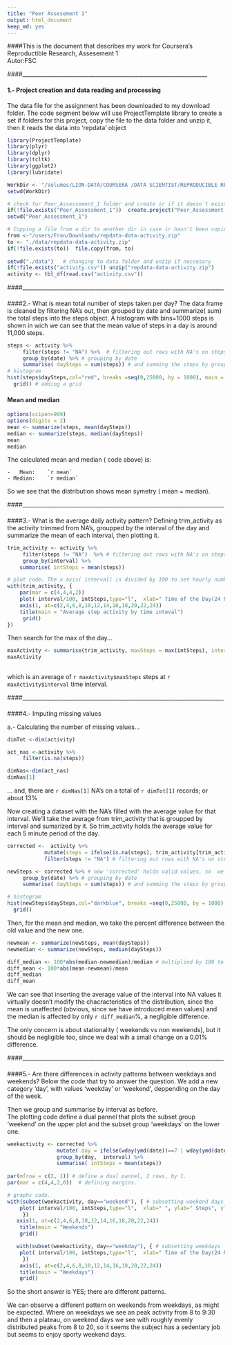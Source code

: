 ```yaml
---
title: "Peer Assesement 1"
output: html_document
keep_md: yes
---
```


####This is the document that describes my work for Coursera's Reproductible Research, Assesement 1  
Autor:FSC

####___________________________________________________________________ 

####  

#### 1.- Project creation and data reading and processing


The data file for the assignment has been downloaded to my download folder.
The code segment below will use ProjectTemplate library to create a set if folders for this project, copy the file to the data folder and unzip it, then it reads the data into 'repdata' object
```r

library(ProjectTemplate)
library(plyr)
library(dplyr)
library(tcltk)
library(ggplot2)
library(lubridate)

```


```r
WorkDir <- "/Volumes/LION-DATA/COURSERA /DATA SCIENTIST/REPRODUCIBLE RESEARCH" # work dir has to be modified to fit your system. The rest pends from it, so it should work
setwd(WorkDir)

# check for Peer_Assessement_1 folder and create ir if it doesn´t exist.
if(!file.exists("Peer_Assessment_1"))  create.project("Peer_Assessment_1")
setwd("Peer_Assessment_1")

# Copying a file from a dir to another dir in case ir hasn't been copied before
from <-"/users/Fran/Downloads/repdata-data-activity.zip"
to <- "./data/repdata-data-activity.zip"
if(!file.exists(to))  file.copy(from, to)
                                
setwd("./data")   # changing to data folder and unzip if neccesary
if(!file.exists("activity.csv")) unzip("repdata-data-activity.zip")
activity <- tbl_df(read.csv("activity.csv"))
```

####_________________________________________________________________________
    
####    

    
####2.- What is mean total number of steps taken per day?
The data frame is cleaned by filtering NA's out, then grouped by date and summarize( sum) the total steps into the steps object. 
A histogram with bins=1000 steps is shown in wich we can see that the mean value of steps in a day is around 11,000 steps.

```r
steps <- activity %>%
     filter(steps != "NA") %>%  # filtering out rows with NA's on steps
     group_by(date) %>% # grouping by date
     summarise( daySteps = sum(steps)) # and summing the steps by groupped date.
# histogram 
hist(steps$daySteps,col="red", breaks =seq(0,25000, by = 1000), main = "Total steps per day",, xlab= ("Total daily Steps"), ylab= ("Nr. of occurrences"))
  grid() # adding a grid
```

####  Mean and median  

```r
options(scipen=999)
options(digits = 2)
mean <- summarize(steps, mean(daySteps))
median <- summarize(steps, median(daySteps))
mean 
median


```
 The calculated mean and median ( code above) is:  
 
    -   Mean:    `r mean`  
    - Median:    `r median`
 
 So we see that the distribution shows  mean symetry ( mean = median). 


####_________________________________________________________________________
    
####    

    
####3.- What is the average daily activity pattern?
Defining trim_activity as the activity trimmed from NA's, groupped by the interval of the day and summarize the mean of each interval,
then plotting it.

```r
trim_activity <- activity %>%
     filter(steps != "NA")  %>% # filtering out rows with NA's on steps
     group_by(interval) %>%
    summarise( intSteps = mean(steps))

# plot code. The x axis( interval) is divided by 100 to set hourly numbers on the x-axis.
with(trim_activity, {
    par(mar = c(4,4,4,2))
    plot( interval/100, intSteps,type="l",  xlab=" Time of the Day(24 hour)", ylab=" Step activity", ylim = range(intSteps), col ="magenta", xlim = range(0:24), xaxt="n") 
    axis(1, at=c(2,4,6,8,10,12,14,16,18,20,22,24)) 
    title(main = "Average step activity by time inteval")
     grid()
})
```


Then search for the max of the day...

```r

maxActivity <- summarise(trim_activity, maxSteps = max(intSteps), interval = substr(hm(interval[intSteps ==maxSteps]/100),1,6))
maxActivity 
           
```
which is an average of  `r maxActivity$maxSteps` steps at `r maxActivity$interval`   time interval.


####_________________________________________________________________________
    
####    

    
####4.- Imputing missing values

a.- Calculating the number of missing values...

```r
dimTot <-dim(activity)

act_nas <-activity %>%
     filter(is.na(steps))

dimNas<-dim(act_nas)
dimNas[1]

```
... and, there are  `r dimNas[1]` NA's on a total of `r dimTot[1]` records; or about 13%  
  
Now creating a dataset with the NA's filled with the average value for that interval. We'll take the average from trim_activity that is groupped by interval and sumarized by it. 
So trim_activity holds the average value for each 5 minute period of the day.
  

```r
corrected <-  activity %>%
            mutate(steps = ifelse(is.na(steps), trim_activity[trim_activity$interval == interval,]$intSteps, steps))%>% # ifelse() inserts on 'steps' the average value if the original value is NA
            filter(steps != "NA") # filtering out rows with NA's on steps ( that are redundant since we inseted the averages)

newSteps <- corrected %>% # now 'corrected' holds valid values, so  we do the same as in the 1st histogram case 
     group_by(date) %>% # grouping by date
     summarise( daySteps = sum(steps)) # and summing the steps by groupped date.

# histogram 
hist(newSteps$daySteps,col="darkblue", breaks =seq(0,25000, by = 1000), main = "Total steps per day",, xlab= ("Total daily Steps"), ylab= ("Nr. of occurences"))
  grid()
```
  
Then, for the mean and median, we take the percent difference between the old value and the new one.
```r

newmean <- summarize(newSteps, mean(daySteps))
newmedian <- summarize(newSteps, median(daySteps))

diff_median <- 100*abs(median-newmedian)/median # multiplied by 100 to get  a percent difference
diff_mean <- 100*abs(mean-newmean)/mean
diff_median
diff_mean
```
  
We can see that inserting the average value of the interval into NA values it virtually doesn't modify the chacracteristics of the distribution, since
the mean is unaffected (obvious, since we have introduced mean values) and the median is affected by only `r diff_median`%, a negligible difference.  
  
The only concern is about stationality ( weekends vs non weekends), but it should be negligible too, since we deal wih a small change on a  0.01% difference.


####_________________________________________________________________________
    
####    

    
####5.- Are there differences in activity patterns between weekdays and weekends?
Below the code that try to answer the question.
We add a new category 'day', with values 'weekday' or 'weekend', deppending on the day of the week.  
  
Then we group and summarise by interval as before.  
The plotting code define a dual pannel that plots the subset group 'weekend' on the upper plot
and the subset group 'weekdays' on the lower one.

```r
weekactivity <- corrected %>%
                mutate( day = ifelse(wday(ymd(date))==7 | wday(ymd(date))==1, "weekend", "weekday" )) %>% ## adding a day category, then grouping and summarizing
                group_by(day,  interval) %>%
                summarise( intSteps = mean(steps))
             
par(mfrow = c(2, 1)) # define a dual pannel, 2 rows, by 1.
par(mar = c(4,4,2,0))  # defining margins.

# graphs code.
with(subset(weekactivity, day=="weekend"), { # subsetting weekend days
    plot( interval/100, intSteps,type="l",  xlab=" ", ylab=" Steps", ylim = range(0:230), col ="darkmagenta", xlim = range(0:24), xaxt="n") 
     })
   axis(1, at=c(2,4,6,8,10,12,14,16,18,20,22,24)) 
    title(main = "Weekends") 
    grid()

   with(subset(weekactivity, day=="weekday"), { # subsetting weekdays
    plot( interval/100, intSteps,type="l",  xlab=" Time of the Day(24 hour)", ylab=" Steps", ylim = range(0:230), col ="blue", xlim = range(0:24), xaxt="n") 
     })
    axis(1, at=c(2,4,6,8,10,12,14,16,18,20,22,24)) 
    title(main = "Weekdays") 
    grid()

```
  
So the short answer is YES; there are different patterns.  
  
We can observe a different pattern on weekends from  weekdays, as might be expected. Where on weekdays we see an  peak activity from 8 to 9:30 and then a plateau, on weekend days we see with roughly evenly distributed peaks from 8 to 20, so it seems the subject has a sedentary job but seems to enjoy sporty weekend days.
   
   
   





